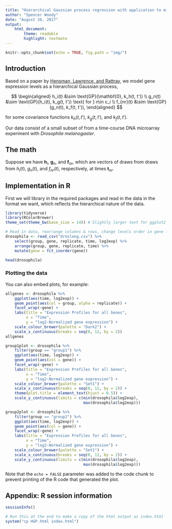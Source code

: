 ```yaml
---
title: "Hierarchical Gaussian process regression with application to microarray data"
author: "Spencer Woody"
date: "August 26, 2017"
output: 
    html_document:
        theme: readable
        highlight: textmate
---
```


```r
knitr::opts_chunk$set(echo = TRUE, fig.path = "img/")
```

## Introduction

Based on a paper by [Hensman, Lawrence, and Rattray](https://bmcbioinformatics.biomedcentral.com/articles/10.1186/1471-2105-14-252), we model gene expression levels as a hierarchical Gaussian process,

$$ 	\begin{aligned} h_i(t) &\sim \text{GP}(\mathbf{0}, k_h(t, t')) \\
	g_n(t) &\sim \text{GP}(h_i(t), k_g(t, t')) \text{ for } n\in c_i \\
	f_{nr}(t) &\sim \text{GP}(g_n(t), k_f(t, t')), \end{aligned}  $$
	
for some covariance functions $k_h(t, t')$, $k_g(t, t')$, and $k_f(t, t')$. 

Our data consist of a small subset of from a time-course DNA microarray experiment with *Drosophila melanogaster*.

## The math

Suppose we have $\mathbf{h}_i$, $\mathbf{g}_n$, and $\mathbf{f}_{nr}$, which are vectors of draws from draws from $h_i(t)$, $g_n(t)$, and $f_{nr}(t)$, respectively, at times $\mathbf{t}_{nr}$.

## Implementation in R

First we will library in the required packages and read in the data in the format we want, which reflects the hierarchical nature of the data. 

```r
library(tidyverse)
library(RColorBrewer)
theme_set(theme_bw(base_size = 14)) # Slightly larger text for ggplot2

# Read in data, rearrange columns & rows, change levels order in gene factor
drosophila <- read_csv("droslong.csv") %>%
    select(group, gene, replicate, time, log2exp) %>% 
    arrange(group, gene, replicate, time) %>% 
    mutate(gene = fct_inorder(gene))

head(drosophila)
```

### Plotting the data

You can also embed plots, for example:

```r
allgenes <- drosophila %>% 
    ggplot(aes(time, log2exp)) +
    geom_point(aes(col = group, alpha = replicate)) +
    facet_wrap(~gene) +
    labs(title = "Expression Profiles for all Genes",
         x = "Time",
         y = "log2-Normalized gene expression") + 
    scale_colour_brewer(palette = "Dark2") +
    scale_x_continuous(breaks = seq(0, 12, by = 2)) 
allgenes

group1plot <- drosophila %>% 
    filter(group == "group1") %>% 
    ggplot(aes(time, log2exp)) +
    geom_point(aes(col = gene)) +
    facet_wrap(~gene) +
    labs(title = "Expression Profiles for all Genes",
         x = "Time",
         y = "log2-Normalized gene expression") + 
    scale_colour_brewer(palette = "Set1") +
    scale_x_continuous(breaks = seq(0, 12, by = 2)) +
    theme(plot.title = element_text(hjust = 0.5)) +
    scale_y_continuous(limits = c(min(drosophila$log2exp),
                                  max(drosophila$log2exp)))

group2plot <- drosophila %>% 
    filter(group == "group2") %>% 
    ggplot(aes(time, log2exp)) +
    geom_point(aes(col = gene)) +
    facet_wrap(~gene) +
    labs(title = "Expression Profiles for all Genes",
         x = "Time",
         y = "log2-Normalized gene expression") + 
    scale_colour_brewer(palette = "Set1") +
    scale_x_continuous(breaks = seq(0, 12, by = 2)) +
    scale_y_continuous(limits = c(min(drosophila$log2exp),
                                  max(drosophila$log2exp)))

```


Note that the `echo = FALSE` parameter was added to the code chunk to prevent printing of the R code that generated the plot.

## Appendix: R session information

```r
sessionInfo()
```

```r
# Run this at the end to make a copy of the html output as index.html
system("cp HGP.html index.html")
```


